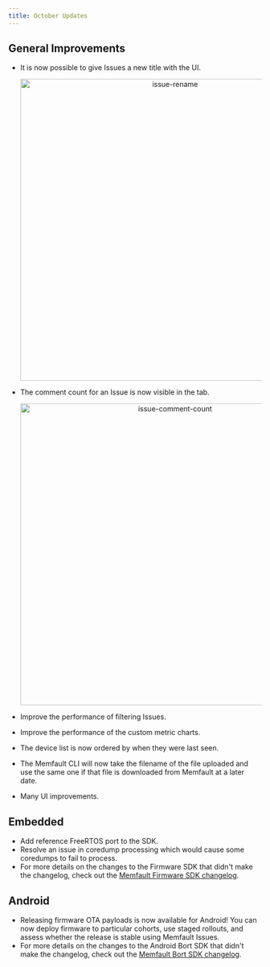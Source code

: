```yaml
---
title: October Updates
---
```


## General Improvements

- It is now possible to give Issues a new title with the UI.

  <p align="center">
    <img
      width="600"
      src="/img/blog/2020-10-31-issue-rename.gif"
      alt="issue-rename"
    />
  </p>

<!-- truncate -->

- The comment count for an Issue is now visible in the tab.

  <p align="center">
    <img
      width="600"
      src="/img/blog/2020-10-31-issue-comment-count.png"
      alt="issue-comment-count"
    />
  </p>

- Improve the performance of filtering Issues.
- Improve the performance of the custom metric charts.
- The device list is now ordered by when they were last seen.
- The Memfault CLI will now take the filename of the file uploaded and use the
  same one if that file is downloaded from Memfault at a later date.
- Many UI improvements.

## Embedded

- Add reference FreeRTOS port to the SDK.
- Resolve an issue in coredump processing which would cause some coredumps to
  fail to process.
- For more details on the changes to the Firmware SDK that didn't make the
  changelog, check out the
  [Memfault Firmware SDK changelog](https://github.com/memfault/memfault-firmware-sdk/blob/master/CHANGES.md).

## Android

- Releasing firmware OTA payloads is now available for Android! You can now
  deploy firmware to particular cohorts, use staged rollouts, and assess whether
  the release is stable using Memfault Issues.
- For more details on the changes to the Android Bort SDK that didn't make the
  changelog, check out the
  [Memfault Bort SDK changelog](https://github.com/memfault/bort/blob/master/CHANGELOG.md).

